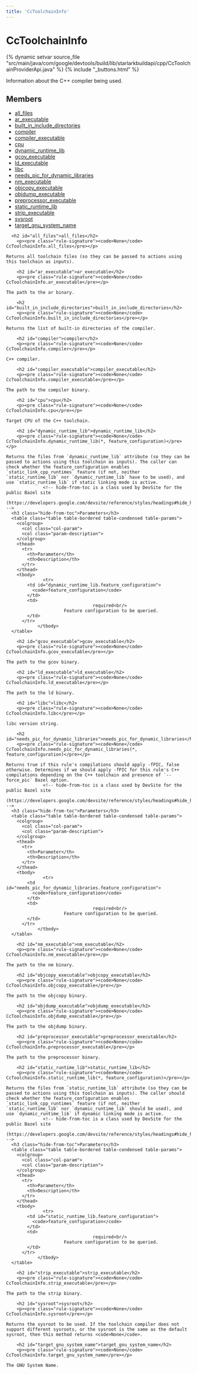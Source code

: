 ```yaml
---
title: 'CcToolchainInfo'
---
```


<html devsite>
<head>
  <meta name="project_path" value="/_project.yaml">
  <meta name="book_path" value="/_book.yaml">
</head>
<body>

<h1 class="page-title" id="modules.CcToolchainInfo">CcToolchainInfo</h1>

{% dynamic setvar source_file "src/main/java/com/google/devtools/build/lib/starlarkbuildapi/cpp/CcToolchainProviderApi.java" %}
{% include "_buttons.html" %}
<!-- {% raw %} -->

Information about the C++ compiler being used.

<h2>Members</h2>
<ul>
    <li>
    <a href="#all_files">all_files</a>
  </li>
      <li>
    <a href="#ar_executable">ar_executable</a>
  </li>
      <li>
    <a href="#built_in_include_directories">built_in_include_directories</a>
  </li>
      <li>
    <a href="#compiler">compiler</a>
  </li>
      <li>
    <a href="#compiler_executable">compiler_executable</a>
  </li>
      <li>
    <a href="#cpu">cpu</a>
  </li>
      <li>
    <a href="#dynamic_runtime_lib">dynamic_runtime_lib</a>
  </li>
      <li>
    <a href="#gcov_executable">gcov_executable</a>
  </li>
      <li>
    <a href="#ld_executable">ld_executable</a>
  </li>
      <li>
    <a href="#libc">libc</a>
  </li>
      <li>
    <a href="#needs_pic_for_dynamic_libraries">needs_pic_for_dynamic_libraries</a>
  </li>
      <li>
    <a href="#nm_executable">nm_executable</a>
  </li>
      <li>
    <a href="#objcopy_executable">objcopy_executable</a>
  </li>
      <li>
    <a href="#objdump_executable">objdump_executable</a>
  </li>
      <li>
    <a href="#preprocessor_executable">preprocessor_executable</a>
  </li>
      <li>
    <a href="#static_runtime_lib">static_runtime_lib</a>
  </li>
      <li>
    <a href="#strip_executable">strip_executable</a>
  </li>
      <li>
    <a href="#sysroot">sysroot</a>
  </li>
      <li>
    <a href="#target_gnu_system_name">target_gnu_system_name</a>
  </li>
  </ul>

      <h2 id="all_files">all_files</h2>
        <p><pre class="rule-signature"><code>None</code> CcToolchainInfo.all_files</pre></p>

    Returns all toolchain files (so they can be passed to actions using this toolchain as inputs).

        <h2 id="ar_executable">ar_executable</h2>
        <p><pre class="rule-signature"><code>None</code> CcToolchainInfo.ar_executable</pre></p>

    The path to the ar binary.

        <h2 id="built_in_include_directories">built_in_include_directories</h2>
        <p><pre class="rule-signature"><code>None</code> CcToolchainInfo.built_in_include_directories</pre></p>

    Returns the list of built-in directories of the compiler.

        <h2 id="compiler">compiler</h2>
        <p><pre class="rule-signature"><code>None</code> CcToolchainInfo.compiler</pre></p>

    C++ compiler.

        <h2 id="compiler_executable">compiler_executable</h2>
        <p><pre class="rule-signature"><code>None</code> CcToolchainInfo.compiler_executable</pre></p>

    The path to the compiler binary.

        <h2 id="cpu">cpu</h2>
        <p><pre class="rule-signature"><code>None</code> CcToolchainInfo.cpu</pre></p>

    Target CPU of the C++ toolchain.

        <h2 id="dynamic_runtime_lib">dynamic_runtime_lib</h2>
        <p><pre class="rule-signature"><code>None</code> CcToolchainInfo.dynamic_runtime_lib(*, feature_configuration)</pre></p>

    Returns the files from `dynamic_runtime_lib` attribute (so they can be passed to actions using this toolchain as inputs). The caller can check whether the feature_configuration enables `static_link_cpp_runtimes` feature (if not, neither `static_runtime_lib` nor `dynamic_runtime_lib` have to be used), and use `static_runtime_lib` if static linking mode is active.
                  <!-- hide-from-toc is a class used by DevSite for the public Bazel site
      (https://developers.google.com/devsite/reference/styles/headings#hide_headings_from_the_toc) -->
      <h3 class="hide-from-toc">Parameters</h3>
      <table class="table table-bordered table-condensed table-params">
        <colgroup>
          <col class="col-param">
          <col class="param-description">
        </colgroup>
        <thead>
          <tr>
            <th>Parameter</th>
            <th>Description</th>
          </tr>
        </thead>
        <tbody>
                  <tr>
            <td id="dynamic_runtime_lib.feature_configuration">
              <code>feature_configuration</code>
            </td>
            <td>
                                     required<br/>
                          Feature configuration to be queried.
            </td>
          </tr>
                </tbody>
      </table>

        <h2 id="gcov_executable">gcov_executable</h2>
        <p><pre class="rule-signature"><code>None</code> CcToolchainInfo.gcov_executable</pre></p>

    The path to the gcov binary.

        <h2 id="ld_executable">ld_executable</h2>
        <p><pre class="rule-signature"><code>None</code> CcToolchainInfo.ld_executable</pre></p>

    The path to the ld binary.

        <h2 id="libc">libc</h2>
        <p><pre class="rule-signature"><code>None</code> CcToolchainInfo.libc</pre></p>

    libc version string.

        <h2 id="needs_pic_for_dynamic_libraries">needs_pic_for_dynamic_libraries</h2>
        <p><pre class="rule-signature"><code>None</code> CcToolchainInfo.needs_pic_for_dynamic_libraries(*, feature_configuration)</pre></p>

    Returns true if this rule's compilations should apply -fPIC, false otherwise. Determines if we should apply -fPIC for this rule's C++ compilations depending on the C++ toolchain and presence of `--force_pic` Bazel option.
                  <!-- hide-from-toc is a class used by DevSite for the public Bazel site
      (https://developers.google.com/devsite/reference/styles/headings#hide_headings_from_the_toc) -->
      <h3 class="hide-from-toc">Parameters</h3>
      <table class="table table-bordered table-condensed table-params">
        <colgroup>
          <col class="col-param">
          <col class="param-description">
        </colgroup>
        <thead>
          <tr>
            <th>Parameter</th>
            <th>Description</th>
          </tr>
        </thead>
        <tbody>
                  <tr>
            <td id="needs_pic_for_dynamic_libraries.feature_configuration">
              <code>feature_configuration</code>
            </td>
            <td>
                                     required<br/>
                          Feature configuration to be queried.
            </td>
          </tr>
                </tbody>
      </table>

        <h2 id="nm_executable">nm_executable</h2>
        <p><pre class="rule-signature"><code>None</code> CcToolchainInfo.nm_executable</pre></p>

    The path to the nm binary.

        <h2 id="objcopy_executable">objcopy_executable</h2>
        <p><pre class="rule-signature"><code>None</code> CcToolchainInfo.objcopy_executable</pre></p>

    The path to the objcopy binary.

        <h2 id="objdump_executable">objdump_executable</h2>
        <p><pre class="rule-signature"><code>None</code> CcToolchainInfo.objdump_executable</pre></p>

    The path to the objdump binary.

        <h2 id="preprocessor_executable">preprocessor_executable</h2>
        <p><pre class="rule-signature"><code>None</code> CcToolchainInfo.preprocessor_executable</pre></p>

    The path to the preprocessor binary.

        <h2 id="static_runtime_lib">static_runtime_lib</h2>
        <p><pre class="rule-signature"><code>None</code> CcToolchainInfo.static_runtime_lib(*, feature_configuration)</pre></p>

    Returns the files from `static_runtime_lib` attribute (so they can be passed to actions using this toolchain as inputs). The caller should check whether the feature_configuration enables `static_link_cpp_runtimes` feature (if not, neither `static_runtime_lib` nor `dynamic_runtime_lib` should be used), and use `dynamic_runtime_lib` if dynamic linking mode is active.
                  <!-- hide-from-toc is a class used by DevSite for the public Bazel site
      (https://developers.google.com/devsite/reference/styles/headings#hide_headings_from_the_toc) -->
      <h3 class="hide-from-toc">Parameters</h3>
      <table class="table table-bordered table-condensed table-params">
        <colgroup>
          <col class="col-param">
          <col class="param-description">
        </colgroup>
        <thead>
          <tr>
            <th>Parameter</th>
            <th>Description</th>
          </tr>
        </thead>
        <tbody>
                  <tr>
            <td id="static_runtime_lib.feature_configuration">
              <code>feature_configuration</code>
            </td>
            <td>
                                     required<br/>
                          Feature configuration to be queried.
            </td>
          </tr>
                </tbody>
      </table>

        <h2 id="strip_executable">strip_executable</h2>
        <p><pre class="rule-signature"><code>None</code> CcToolchainInfo.strip_executable</pre></p>

    The path to the strip binary.

        <h2 id="sysroot">sysroot</h2>
        <p><pre class="rule-signature"><code>None</code> CcToolchainInfo.sysroot</pre></p>

    Returns the sysroot to be used. If the toolchain compiler does not support different sysroots, or the sysroot is the same as the default sysroot, then this method returns <code>None</code>.

        <h2 id="target_gnu_system_name">target_gnu_system_name</h2>
        <p><pre class="rule-signature"><code>None</code> CcToolchainInfo.target_gnu_system_name</pre></p>

    The GNU System Name.


</body>
</html>

<!-- {% endraw %} -->
